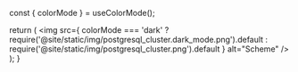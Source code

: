 
  const { colorMode } = useColorMode();

  return (
    <img
      src={
        colorMode === 'dark'
          ? require('@site/static/img/postgresql_cluster.dark_mode.png').default
          : require('@site/static/img/postgresql_cluster.png').default
      }
      alt="Scheme"
    />
  );
}
